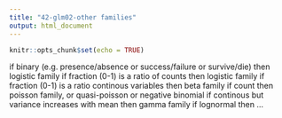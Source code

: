```yaml
---
title: "42-glm02-other families"
output: html_document
---
```


```r
knitr::opts_chunk$set(echo = TRUE)
```

if binary (e.g. presence/absence or success/failure or survive/die) then logistic family
if fraction (0-1) is a ratio of counts then logistic family
if fraction (0-1) is a ratio continous variables then beta family
if count then poisson family, or quasi-poisson or negative binomial
if continous but variance increases with mean then gamma family
if lognormal then ...
